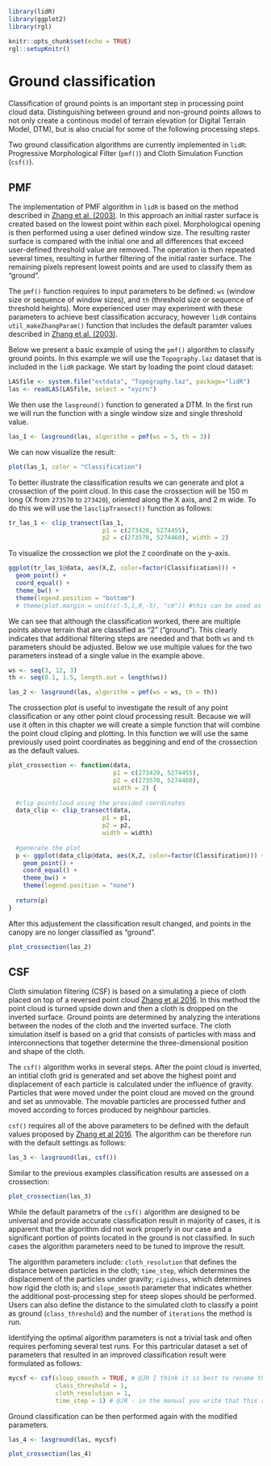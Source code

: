 ```r
library(lidR)
library(ggplot2)
library(rgl)

```

```r
knitr::opts_chunk$set(echo = TRUE)
rgl::setupKnitr()
```

# Ground classification

Classification of ground points is an important step in processing point cloud data. Distinguishing between ground and non-ground points allows to not only create a continous model of terrain elevation (or Digital Terrain Model, DTM), but is also crucial for some of the following processing steps. 

Two ground classification algorithms are currently implemented in `lidR`: Progressive Morphological Filter (`pmf()`) and Cloth Simulation Function (`csf()`). 




## PMF

The implementation of PMF algorithm in `lidR` is based on the method described in [Zhang et al. (2003) ](https://ieeexplore.ieee.org/document/1202973). In this approach an initial raster surface is created based on the lowest point within each pixel. Morphological opening is then performed using a user defined window size. The resulting raster surface is compared with the initial one and all differences that exceed user-defined threshold value are removed. The operation is then repeated several times, resulting in further filtering of the initial raster surface. The remaining pixels represent lowest points and are used to classify them as "ground".

The `pmf()` function requires to input parameters to be defined: `ws` (window size or sequence of window sizes), and `th` (threshold size or sequence of threshold heights). More experienced user may experiment with these parameters to achieve best classification accuracy, however `lidR` contains `util_makeZhangParam()` function that includes the default paramter values described in [Zhang et al. (2003) ](https://ieeexplore.ieee.org/document/1202973).

Below we present a basic example of using the `pmf()` algorithm to classify ground points. In this example we will use the `Topography.laz` dataset that is included in the `lidR` package. We start by loading the point cloud dataset:

```r
LASfile <- system.file("extdata", "Topography.laz", package="lidR")
las <- readLAS(LASfile, select = "xyzrn")

```

We then use the `lasground()` function to generated a DTM. In the first run we will run the function with a single window size and single threshold value.
```r
las_1 <- lasground(las, algorithm = pmf(ws = 5, th = 3))
```

We can now visualize the result:

```r
plot(las_1, color = "Classification") 
```

To better illustrate the classification results we can generate and plot a crossection of the point cloud. In this case the crossection will be 150 m long (X from `273570` to `273420`), oriented along the X axis, and 2 m wide. To do this we will use the `lasclipTransect()` function as follows:

```r
tr_las_1 <- clip_transect(las_1, 
                          p1 = c(273420, 5274455), 
                          p2 = c(273570, 5274460), width = 2)
```

To visualize the crossection we plot the `Z` coordinate on the y-axis.
```r
ggplot(tr_las_1@data, aes(X,Z, color=factor(Classification))) + 
  geom_point() + 
  coord_equal() + 
  theme_bw() +
  theme(legend.position = "bottom")
  # theme(plot.margin = unit(c(-5,1,0,-5), "cm")) #this can be used as a workaround to remove the whitespace above and below the plot. Still looking for a better solution.
```

We can see that although the classification worked, there are multiple points above terrain that are classified as "2" ("ground"). This clearly indicates that additional filtering steps are needed and that both `ws` and `th` parameters should be adjusted. Below we use multiple values for the two parameters instead of a single value in the example above.

```r
ws <- seq(3, 12, 3)
th <- seq(0.1, 1.5, length.out = length(ws))

las_2 <- lasground(las, algorithm = pmf(ws = ws, th = th))
```


The crossection plot is useful to investigate the result of any point classification or any other point cloud processing result. Because we will use it often in this chapter we will create a simple function that will combine the point cloud cliping and plotting. In this function we will use the same previously used point coordinates as beggining and end of the crossection as the default values.



```r
plot_crossection <- function(data, 
                             p1 = c(273420, 5274455), 
                             p2 = c(273570, 5274460),
                             width = 2) {
  
  #clip pointcloud using the provided coordinates
  data_clip <- clip_transect(data, 
                          p1 = p1, 
                          p2 = p2, 
                          width = width)
  
  #generate the plot
  p <- ggplot(data_clip@data, aes(X,Z, color=factor(Classification))) + 
    geom_point() + 
    coord_equal() + 
    theme_bw() +
    theme(legend.position = "none")
  
  return(p)
}
```




After this adjustement the classification result changed, and points in the canopy are no longer classified as "ground".
```r
plot_crossection(las_2)
```



## CSF



Cloth simulation filtering (CSF) is based on a simulating a piece of cloth placed on top of a reversed point cloud [Zhang et al 2016](http://www.mdpi.com/2072-4292/8/6/501/htm). In this method the point cloud is turned upside down and then a  cloth is dropped on the inverted surface. Ground points are determined by analyzing the interations between the nodes of the cloth and the inverted surface. The cloth simulation itself is based on a grid that consists of particles with mass and interconnections that together determine the three-dimensional position and shape of the cloth.

The `csf()` algorithm works in several steps. After the point cloud is inverted, an intitial cloth grid is generated and set above the highest point and displacement of each particle is calculated under the influence of gravity. Particles that were moved under the point cloud are moved on the ground and set as unmovable. The movable particles are processed futher and moved according to forces produced by neighbour particles.

`csf()` requires all of the above parameters to be defined with the default values proposed by [Zhang et al 2016](http://www.mdpi.com/2072-4292/8/6/501/htm). The algorithm can be therefore run with the default settings as follows:

```r
las_3 <- lasground(las, csf())
```

Similar to the previous examples classification results are assessed on a crossection:

```r
plot_crossection(las_3)
```


While the default parametrs of the `csf()` algorithm are designed to be universal and provide accurate classification result in majority of cases, it is apparent that the algorithm did not work properly in our case and a significant portion of points located in the ground is not classified. In such cases the algorithm parameters need to be tuned to improve the result. 

The algorithm parameters include: `cloth_resolution` that defines the distance between particles in the cloth; `time_step`, which determines the displacement of the particles under gravity; `rigidness`, which determines how rigid the cloth is; and `slope_smooth` parameter that indicates whether the additional post-processing step for steep slopes should be performed. Users can also define the distance to the simulated cloth to classify a point as ground (`class_threshold`) and the number of `iterations` the method is run.

Identifying the optimal algorithm parameters is not a trivial task and often requires perfoming several test runs. For this partricular dataset a set of parameters that resulted in an improved classification result were formulated as follows:
```r
mycsf <- csf(sloop_smooth = TRUE, # @JR I think it is best to rename this to "slope_smooth"
             class_threshold = 1, 
             cloth_resolution = 1,
             time_step = 1) # @JR - in the manual you write that this rarerly should be modified, yet in my tests this showed to be the most important parameter. I think it is best to remove this sentence in the manual: "Usually, there is no need to change this value. It is suitable for most cases."
```


Ground classification can be then performed again with the modified parameters.

```r
las_4 <- lasground(las, mycsf)

plot_crossection(las_4)

```
